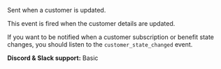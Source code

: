 Sent when a customer is updated.

This event is fired when the customer details are updated.

If you want to be notified when a customer subscription or benefit state changes, you should listen to the `customer_state_changed` event.

**Discord & Slack support:** Basic
